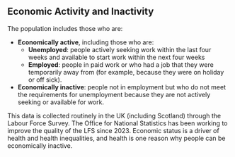 ## Economic Activity and Inactivity

The population includes those who are:

- **Economically active**, including those who are:
    - **Unemployed**: people actively seeking work within the last four weeks and available to start work within the next four weeks
    - **Employed**: people in paid work or who had a job that they were temporarily away from (for example, because they were on holiday or off sick).
- **Economically inactive**: people not in employment but who do not meet the requirements for unemployment because they are not actively seeking or available for work.

This data is collected routinely in the UK (including Scotland) through the Labour Force Survey. The Office for National Statistics has been working to improve the quality of the LFS since 2023.
Economic status is a driver of health and health inequalities, and health is one reason why people can be economically inactive.